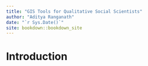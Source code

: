 ```yaml
--- 
title: "GIS Tools for Qualitative Social Scientists"
author: "Aditya Ranganath"
date: "`r Sys.Date()`"
site: bookdown::bookdown_site
---
```

# Introduction

